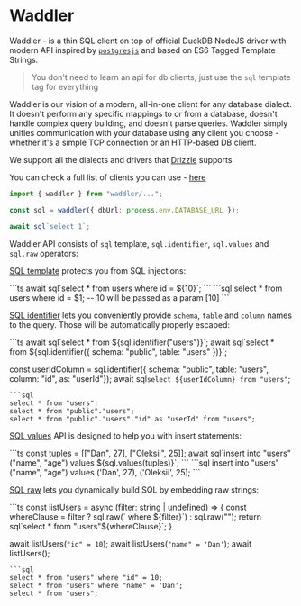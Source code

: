 
# Waddler

Waddler - is a thin SQL client on top of official DuckDB NodeJS driver with modern API inspired by [`postgresjs`](https://github.com/porsager/postgres) and based on ES6 Tagged Template Strings.

> You don't need to learn an api for db clients; just use the `sql` template tag for everything

Waddler is our vision of a modern, all-in-one client for any database dialect.
It doesn't perform any specific mappings to or from a database, doesn't handle complex query building, and doesn't parse queries.
Waddler simply unifies communication with your database using any client you 
choose - whether it's a simple TCP connection or an HTTP-based DB client.

We support all the dialects and drivers that [Drizzle](https://orm.drizzle.team/docs/get-started) supports

You can check a full list of clients you can use - [here](/docs/get-started)

```ts
import { waddler } from "waddler/...";

const sql = waddler({ dbUrl: process.env.DATABASE_URL });

await sql`select 1`;
```

Waddler API consists of `sql` template, `sql.identifier`, `sql.values` and `sql.raw` operators:

[SQL template](/docs/sql-template) protects you from SQL injections:
<Section>
```ts
await sql`select * from users where id = ${10}`;
```
```sql
select * from users where id = $1;
-- 10 will be passed as a param [10]
```
</Section>

[SQL identifier](/docs/sql-identifier) lets you conveniently provide `schema`, `table` and `column` names to the query. Those will be automatically properly escaped:

<Section>
```ts
await sql`select * from ${sql.identifier("users")}`;
await sql`select * from ${sql.identifier({ schema: "public", table: "users" })}`;

const userIdColumn = sql.identifier({ schema: "public", table: "users", column: "id", as: "userId"});
await sql`select ${userIdColumn} from "users"`;
```
```sql
select * from "users";
select * from "public"."users";
select * from "public"."users"."id" as "userId" from "users";
```
</Section>

[SQL values](/docs/sql-values) API is designed to help you with insert statements:
<Section>
```ts
const tuples = [["Dan", 27], ["Oleksii", 25]];
await sql`insert into "users" ("name", "age") values ${sql.values(tuples)}`;
```
```sql
insert into "users" ("name", "age") values ('Dan', 27), ('Oleksii', 25);
```
</Section>

[SQL raw](/docs/sql-raw) lets you dynamically build SQL by embedding raw strings:
<Section>
```ts
const listUsers = async (filter: string | undefined) => {
  const whereClause = filter ? sql.raw(` where ${filter}`) : sql.raw("");
  return sql`select * from "users"${whereClause}`;
}

await listUsers(`"id" = 10`);
await listUsers(`"name" = 'Dan'`);
await listUsers();
```
```sql
select * from "users" where "id" = 10;
select * from "users" where "name" = 'Dan';
select * from "users";
```
</Section>

